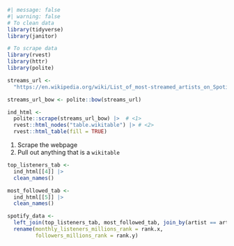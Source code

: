 ```r
#| message: false
#| warning: false
# To clean data
library(tidyverse)
library(janitor)

# To scrape data
library(rvest)
library(httr)
library(polite)
```

```r
streams_url <-
  "https://en.wikipedia.org/wiki/List_of_most-streamed_artists_on_Spotify"

streams_url_bow <- polite::bow(streams_url)

ind_html <-
  polite::scrape(streams_url_bow) |>  # <1>
  rvest::html_nodes("table.wikitable") |> # <2>
  rvest::html_table(fill = TRUE)
```
1. Scrape the webpage
2. Pull out anything that is a `wikitable` 

```r
top_listeners_tab <- 
  ind_html[[4]] |> 
  clean_names()

most_followed_tab <- 
  ind_html[[5]] |> 
  clean_names()

spotify_data <-
  left_join(top_listeners_tab, most_followed_tab, join_by(artist == artist_68)) |> 
  rename(monthly_listeners_millions_rank = rank.x,
         followers_millions_rank = rank.y)
```


